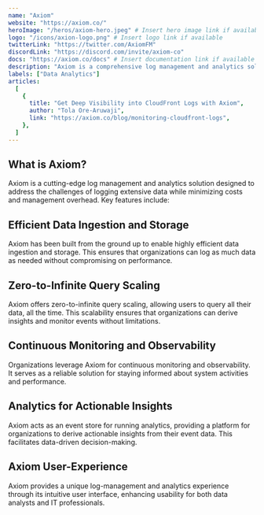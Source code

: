 ---
name: "Axiom"
website: "https://axiom.co/"
heroImage: "/heros/axiom-hero.jpeg" # Insert hero image link if available
logo: "/icons/axion-logo.png" # Insert logo link if available
twitterLink: "https://twitter.com/AxiomFM"
discordLink: "https://discord.com/invite/axiom-co"
docs: "https://axiom.co/docs" # Insert documentation link if available
description: "Axiom is a comprehensive log management and analytics solution designed to reduce the cost and management overhead of logging extensive data."
labels: ["Data Analytics"]
articles:
  [
    {
      title: "Get Deep Visibility into CloudFront Logs with Axiom",
      author: "Tola Ore-Aruwaji",
      link: "https://axiom.co/blog/monitoring-cloudfront-logs",
    },
  ]
---

## What is Axiom?

Axiom is a cutting-edge log management and analytics solution designed to address the challenges of logging extensive data while minimizing costs and management overhead. Key features include:

## Efficient Data Ingestion and Storage

Axiom has been built from the ground up to enable highly efficient data ingestion and storage. This ensures that organizations can log as much data as needed without compromising on performance.

## Zero-to-Infinite Query Scaling

Axiom offers zero-to-infinite query scaling, allowing users to query all their data, all the time. This scalability ensures that organizations can derive insights and monitor events without limitations.

## Continuous Monitoring and Observability

Organizations leverage Axiom for continuous monitoring and observability. It serves as a reliable solution for staying informed about system activities and performance.

## Analytics for Actionable Insights

Axiom acts as an event store for running analytics, providing a platform for organizations to derive actionable insights from their event data. This facilitates data-driven decision-making.

## Axiom User-Experience

Axiom provides a unique log-management and analytics experience through its intuitive user interface, enhancing usability for both data analysts and IT professionals.
